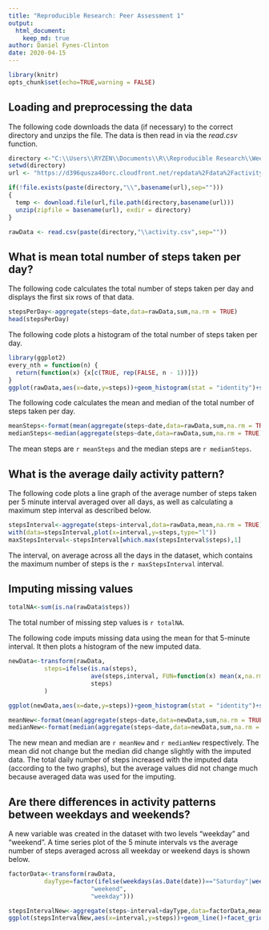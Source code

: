 ```yaml
---
title: "Reproducible Research: Peer Assessment 1"
output: 
  html_document:
    keep_md: true
author: Daniel Fynes-Clinton
date: 2020-04-15
---
```


```r
library(knitr)
opts_chunk$set(echo=TRUE,warning = FALSE)
```

## Loading and preprocessing the data

The following code downloads the data (if necessary) to the correct directory and unzips the file. The data is then read in via the *read.csv* function.

```r
directory <-"C:\\Users\\RYZEN\\Documents\\R\\Reproducible Research\\Week 2 Project"
setwd(directory)
url <- "https://d396qusza40orc.cloudfront.net/repdata%2Fdata%2Factivity.zip"

if(!file.exists(paste(directory,"\\",basename(url),sep="")))
{
  temp <- download.file(url,file.path(directory,basename(url)))
  unzip(zipfile = basename(url), exdir = directory)
}

rawData <- read.csv(paste(directory,"\\activity.csv",sep=""))
```

## What is mean total number of steps taken per day?

The following code calculates the total number of steps taken per day and displays the first six rows of that data.

```r
stepsPerDay<-aggregate(steps~date,data=rawData,sum,na.rm = TRUE)
head(stepsPerDay)
```

The following code plots a histogram of the total number of steps taken per day.

```r
library(ggplot2)
every_nth = function(n) {
  return(function(x) {x[c(TRUE, rep(FALSE, n - 1))]})
}
ggplot(rawData,aes(x=date,y=steps))+geom_histogram(stat = "identity")+scale_x_discrete(breaks = every_nth(n = 10))
```

The following code calculates the mean and median of the total number of steps taken per day. 

```r
meanSteps<-format(mean(aggregate(steps~date,data=rawData,sum,na.rm = TRUE)$steps),scientific=FALSE)
medianSteps<-median(aggregate(steps~date,data=rawData,sum,na.rm = TRUE)$steps)
```

The mean steps are `r meanSteps` and the median steps are `r medianSteps`. 

## What is the average daily activity pattern?

The following code plots a line graph of the average number of steps taken per 5 minute interval averaged over all days, as well as calculating a maximum step interval as described below. 

```r
stepsInterval<-aggregate(steps~interval,data=rawData,mean,na.rm = TRUE)
with(data=stepsInterval,plot(x=interval,y=steps,type="l"))
maxStepsInterval<-stepsInterval[which.max(stepsInterval$steps),1]
```

The interval, on average across all the days in the dataset, which contains the maximum number of steps is the `r maxStepsInterval` interval. 

## Imputing missing values

```r
totalNA<-sum(is.na(rawData$steps))
```

The total number of missing step values is `r totalNA`.

The following code imputs missing data using the mean for that 5-minute interval. It then plots a histogram of the new imputed data.   

```r
newData<-transform(rawData,
          steps=ifelse(is.na(steps),
                       ave(steps,interval, FUN=function(x) mean(x,na.rm=TRUE)),
                       steps)
          )

ggplot(newData,aes(x=date,y=steps))+geom_histogram(stat = "identity")+scale_x_discrete(breaks = every_nth(n = 10))

meanNew<-format(mean(aggregate(steps~date,data=newData,sum,na.rm = TRUE)$steps),scientific=FALSE)
medianNew<-format(median(aggregate(steps~date,data=newData,sum,na.rm = TRUE)$steps),scientific=FALSE)
```

The new mean and median are `r meanNew` and `r medianNew` respectively. The mean did not change but the median did change slightly with the imputed data. The total daily number of steps increased with the imputed data (according to the two graphs), but the average values did not change much because averaged data was used for the imputing.     

## Are there differences in activity patterns between weekdays and weekends?

A new variable was created in the dataset with two levels "weekday" and "weekend". A time series plot of the 5 minute intervals vs the average number of steps averaged across all weekday or weekend days is shown below.

```r
factorData<-transform(rawData,
          dayType=factor(ifelse(weekdays(as.Date(date))=="Saturday"|weekdays(as.Date(date))=="Sunday",
                       "weekend",
                       "weekday")))

stepsIntervalNew<-aggregate(steps~interval+dayType,data=factorData,mean,na.rm = TRUE)
ggplot(stepsIntervalNew,aes(x=interval,y=steps))+geom_line()+facet_grid(dayType~.)
```